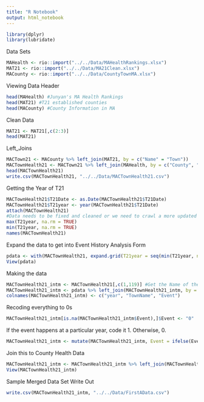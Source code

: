 ```yaml
---
title: "R Notebook"
output: html_notebook
---
```


```r
library(dplyr)
library(lubridate)
```


Data Sets
```r
MAHealth <- rio::import("../../Data/MAHealthRankings.xlsx")
MAT21 <- rio::import("../../Data/MA21Clean.xlsx")
MACounty <- rio::import("../../Data/CountyTownMA.xlsx")
```

Viewing Data Header
```r
head(MAHealth) #Junyan's MA Health Rankings
head(MAT21) #T21 established counties
head(MACounty) #County Information in MA
```

Clean Data
```r
MAT21 <- MAT21[,c(2:3)]
head(MAT21)
```


Left_Joins
```r
MACTown21 <- MACounty %>% left_join(MAT21, by = c("Name" = "Town"))
MACTownHealth21 <- MACTown21 %>% left_join(MAHealth, by = c("County", "County"))
head(MACTownHealth21)
write.csv(MACTownHealth21, "../../Data/MACTownHealth21.csv")
```

Getting the Year of T21
```r
MACTownHealth21$T21Date <- as.Date(MACTownHealth21$T21Date)
MACTownHealth21$T21year <- year(MACTownHealth21$T21Date)
attach(MACTownHealth21)
#Data needs to be fixed and cleaned or we need to crawl a more updated site
max(T21year, na.rm = TRUE)
min(T21year, na.rm = TRUE)
names(MACTownHealth21)
```

Expand the data to get into Event History Analysis Form
```r
pdata <- with(MACTownHealth21, expand.grid(T21year = seq(min(T21year, na.rm = TRUE), max(T21year, na.rm = TRUE)),id = unique(Name)))
View(pdata)
```

Making the data
```r
MACTownHealth21_intm <- MACTownHealth21[,c(1,119)] #Get the Name of the twon to match and get the T21 year.
MACTownHealth21_intm <- pdata %>% left_join(MACTownHealth21_intm, by = c("id" = "Name"))
colnames(MACTownHealth21_intm) <- c("year", "TownName", "Event")
```

Recoding everything to 0s
```r
MACTownHealth21_intm[is.na(MACTownHealth21_intm$Event),]$Event <- "0"
```

If the event happens at a particular year, code it 1. Otherwise, 0.
```r
MACTownHealth21_intm <- mutate(MACTownHealth21_intm, Event = ifelse(Event == year, "1", "0"))
```

Join this to County Health Data 
```r
MACTownHealth21_intm <- MACTownHealth21_intm %>% left_join(MACTownHealth21, by = c("TownName" = "Name"))
View(MACTownHealth21_intm)
```

Sample Merged Data Set Write Out
```r
write.csv(MACTownHealth21_intm, "../../Data/FirstAData.csv")
```


